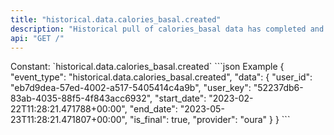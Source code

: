 ```yaml
---
title: "historical.data.calories_basal.created"
description: "Historical pull of calories_basal data has completed and you can now pull data for this resource."
api: "GET /"
---
```

<ResponseField name="event_type" type="const string" required="true">
Constant: `historical.data.calories_basal.created`
</ResponseField>
<ResponseField name="data" type="HistoricalDataCreated" required="true">
<Expandable title="HistoricalDataCreated" defaultOpen="true">
<ResponseField name="user_id" type="string" required="true">
</ResponseField>
<ResponseField name="user_key" type="string" required="true">
</ResponseField>
<ResponseField name="start_date" type="string" required="true">
</ResponseField>
<ResponseField name="end_date" type="string" required="true">
</ResponseField>
<ResponseField name="is_final" type="boolean" required="true">
</ResponseField>
<ResponseField name="provider" type="string" required="true">
</ResponseField>
</Expandable>
</ResponseField>
<ResponseExample>
```json Example
{
  "event_type": "historical.data.calories_basal.created",
  "data": {
    "user_id": "eb7d9dea-57ed-4002-a517-5405414c4a9b",
    "user_key": "52237db6-83ab-4035-88f5-4f843acc6932",
    "start_date": "2023-02-22T11:28:21.471788+00:00",
    "end_date": "2023-05-23T11:28:21.471807+00:00",
    "is_final": true,
    "provider": "oura"
  }
}
```
</ResponseExample>
